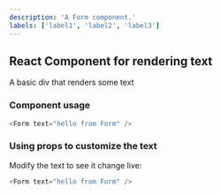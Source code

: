 ```yaml
---
description: 'A Form component.'
labels: ['label1', 'label2', 'label3']
---
```



## React Component for rendering text

A basic div that renders some text

### Component usage
```js
<Form text="hello from Form" />
```

### Using props to customize the text

Modify the text to see it change live:
```js live
<Form text="hello from Form" />
```
